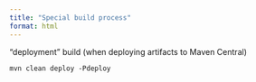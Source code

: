 ```yaml
---
title: "Special build process"
format: html
---
```


"deployment" build (when deploying artifacts to Maven Central)
```
mvn clean deploy -Pdeploy
```

